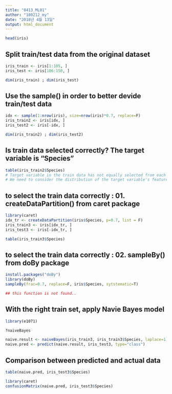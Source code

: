 ```yaml
---
title: "0413_ML01"
author: "180212_my"
date: "2018년 4월 13일"
output: html_document
---
```


```r
head(iris)
```

## Split train/test data from the original dataset
```r
iris_train <- iris[1:105, ]
iris_test <- iris[106:150, ]

dim(iris_train) ; dim(iris_test)
```

## Use the sample() in order to better devide train/test data
```r
idx <- sample(1:nrow(iris), size=nrow(iris)*0.7, replace=F)
iris_train2 <- iris[idx, ]
iris_test2 <- iris[-idx, ]

dim(iris_train2) ; dim(iris_test2)
```

## Is train data selected correctly? The target variable is "Species"
```r
table(iris_train2$Species)  
# Target variable in the train data has not equally selected from each species group
# We need to consider the distribution of the target variable's feature in order to better have the train data.  
```

## to select the train data correctly : 01. createDataPartition() from caret package
```r
library(caret)
idx_tr <- createDataPartition(iris$Species, p=0.7, list = F)
iris_train3 <- iris[idx_tr, ]
iris_test3 <- iris[-idx_tr, ]

table(iris_train3$Species)
```

## to select the train data correctly : 02. sampleBy() from doBy package
```r
install.packages("doBy")
library(doBy)
sampleBy(frac=0.7, replace=F, iris$Species, sytstematic=T)

## this function is not found..
```

## With the right train set, apply Navie Bayes model
```r
library(e1071)

?naiveBayes

naive.result <- naiveBayes(iris_train3, iris_train3$Species, laplace=1)
naive.pred <- predict(naive.result, iris_test3, type="class")
```

## Comparison between predicted and actual data
```r
table(naive.pred, iris_test3$Species)

library(caret)
confusionMatrix(naive.pred, iris_test3$Species)
```

```r

```

